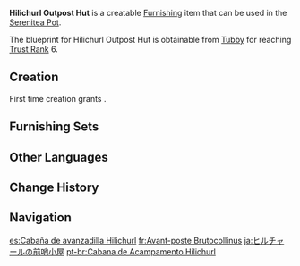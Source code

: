 {{Furnishing Infobox
|id             = 370401
|image          = Item Hilichurl Outpost Hut.png
|category       = Building
|subcategory    = Hilichurl Style
|quality        = 3
|adeptal_energy = 60
|load           = 155
|reduced_load   = 113
|description    = A hilichurl-style hut. It seems like a castle that's been locked up tight, but it is in fact quite airy and even has gaps in the roof through which rain may enter.<br>The scholar, Musk, pointed out that these gaps can be used to collect rainwater, and that indoor pots may be set up inside such structures.
|mention        = 
|blueprint      = Trust Rank
|trust rank     = 6
}}
'''Hilichurl Outpost Hut''' is a creatable [[Furnishing]] item that can be used in the [[Serenitea Pot]].

The blueprint for Hilichurl Outpost Hut is obtainable from [[Tubby]] for reaching [[Trust Rank]] 6.

==Creation==
First time creation grants {{Item|Trust|24|x=60}}.
{{Recipe
|type = Creation
|time = 14h
|Birch Wood = 12
|sort = Birch Wood
}}

==Furnishing Sets==
{{Craft Usage|type=Furnishing Set}}

==Other Languages==
{{Other Languages
|default_hidden = 1
|en      = Hilichurl Outpost Hut
|zhs     = 丘丘前哨小屋
|zhs_rm  = Qiūqiū Qiánshào Xiǎo Wū
|zht     = 丘丘前哨小屋
|zht_rm  = Qiūqiū Qiánshào Xiǎo Wū
|ja      = ヒルチャールの前哨小屋
|ja_rm   = Hiruchaaru no Zenshou Koya
|ko      = 츄츄족 초소
|es      = Cabaña de avanzadilla Hilichurl
|fr      = Avant-poste Brutocollinus
|ru      = Сторожевая хижина хиличурлов
|th      = กระท่อมด่าน Hilichurl
|th_rm   = 
|vi      = Trạm Gác Hilichurl
|de      = Hütte des Hilichurl-Vorpostens
|id      = Pondok Pos Hilichurl
|pt      = Cabana de Acampamento Hilichurl
|tr      = Dağ Yabanisi Karakolu
|it      = Avamposto hilichurliano
}}

==Change History==
{{Change History|1.5}}

==Navigation==
{{Furnishing Navbox|exterior}}

[[es:Cabaña de avanzadilla Hilichurl]]
[[fr:Avant-poste Brutocollinus]]
[[ja:ヒルチャールの前哨小屋]]
[[pt-br:Cabana de Acampamento Hilichurl]]